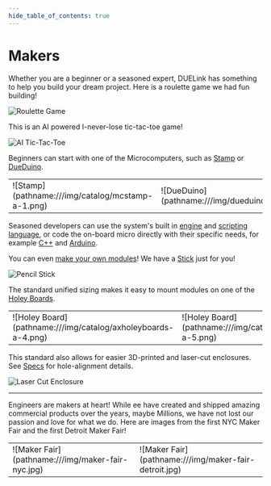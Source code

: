 ```yaml
---
hide_table_of_contents: true
---
```


# Makers


Whether you are a beginner or a seasoned expert, DUELink has something to help you build your dream project. Here is a roulette game we had fun building!

![Roulette Game](pathname:///img/roulette.png)

This is an AI powered I-never-lose tic-tac-toe game!

![AI Tic-Tac-Toe](pathname:///img/tic-tac-toe.png)

Beginners can start with one of the Microcomputers, such as [Stamp](./products/mcstamp-a) or [DueDuino](./products/mcdueduino-a).


<table>
<td width='50%'>
    ![Stamp](pathname:///img/catalog/mcstamp-a-1.png)
</td>
<td width='50%'>
    ![DueDuino](pathname:///img/dueduino.png)
</td>
</table>



Seasoned developers can use the system's built in [engine](./engine/interrupt) and [scripting language](./engine/scripting), or code the on-board micro directly with their specific needs, for example [C++](./language/cpp) and [Arduino](./hw/arduino). 

You can even [make your own modules](./catalog/third-party)! We have a [Stick](./products/mcstick-a) just for you!

![Pencil Stick](pathname:///img/pencil-stick.png)

The standard unified sizing makes it easy to mount modules on one of the [Holey Boards](./products/axholeyboards-a).

<table>
<td width='50%'>
    ![Holey Board](pathname:///img/catalog/axholeyboards-a-4.png)
</td>
<td width='50%'>
    ![Holey Board](pathname:///img/catalog/axholeyboards-a-5.png)
</td>
</table>


This standard also allows for easier 3D-printed and laser-cut enclosures. See [Specs](./specs) for hole-alignment details.

![Laser Cut Enclosure](pathname:///img/laser-enclosure.png)

---

Engineers are makers at heart! While ee have created and shipped amazing commercial products over the years, maybe Millions, we have not lost our passion and love for what we do. Here are images from the first NYC Maker Fair and the first Detroit Maker Fair!


<table>
<td width='50%'>
    ![Maker Fair](pathname:///img/maker-fair-nyc.jpg)
</td>
<td width='50%'>
    ![Maker Fair](pathname:///img/maker-fair-detroit.jpg)
</td>
</table>
